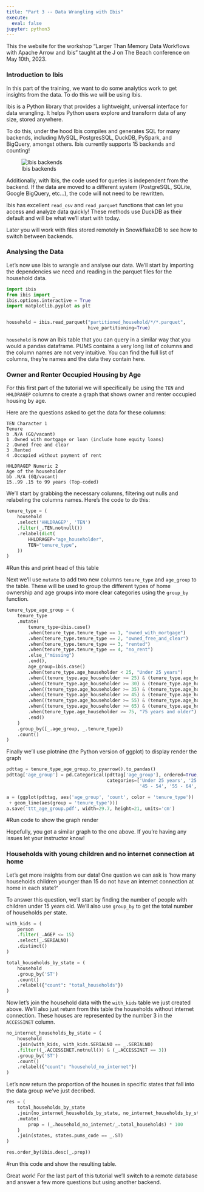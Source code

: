 ```yaml
---
title: "Part 3 -- Data Wrangling with Ibis"
execute:
  eval: false
jupyter: python3
---
```

This the website for the workshop "Larger Than Memory Data Workflows
with Apache Arrow and Ibis" taught at the J on The Beach conference on
May 10th, 2023.

### Introduction to Ibis

In this part of the  training, we want to do some analytics work to get insights from the data. To do this we will be using Ibis. 


Ibis is a Python library that provides a lightweight, universal interface for data wrangling. It helps Python users explore and transform data of any size, stored anywhere. 

To do this, under the hood Ibis compiles and generates SQL for many backends, including MySQL, PostgresSQL, DuckDB, PySpark, and BigQuery, amongst others. Ibis currently supports 15 backends and counting!

![Ibis backends](./assets/img/ibis-tree.png)
  
Additionally, with Ibis, the code used for queries is independent from the backend. If the data are moved to a different system (PostgreSQL, SQLite, Google BigQuery, etc...), the code will not need to be rewritten.

Ibis has excellent `read_csv` and `read_parquet` functions that can let you access and analyze data quickly! These methods use DuckDB as their default and will be what we'll start with today. 

Later you will work with files stored remotely in SnowkflakeDB to see how to switch between backends. 

### Analysing the Data

Let's now use Ibis to wrangle and analyse our data. We'll start by importing the dependencies we need and reading in the parquet files for the household data. 

```python

import ibis
from ibis import _
ibis.options.interactive = True
import matplotlib.pyplot as plt


household = ibis.read_parquet("partitioned_household/*/*.parquet",
                              hive_partitioning=True)

```

`household` is now an Ibis table that you can query in a similar way that you would a pandas dataframe. PUMS contains a very long list of columns and the column names are not very intuitive. You can find the full list of columns, they're names and the data they contain here. 


### Owner and Renter Occupied Housing by Age

For this first part of the tutorial we will specifically be using the `TEN` and `HHLDRAGEP` columns to create a graph that shows owner and renter occupied housing by age. 

Here are the questions asked to get the data for these columns:

```text
TEN Character 1
Tenure
b .N/A (GQ/vacant)
1 .Owned with mortgage or loan (include home equity loans)
2 .Owned free and clear
3 .Rented
4 .Occupied without payment of rent
```

```
HHLDRAGEP Numeric 2
Age of the householder
bb .N/A (GQ/vacant)
15..99 .15 to 99 years (Top-coded)
```

We'll start by grabbing the necessary columns, filtering out nulls and relabeling the columns names. Here's the code to do this: 

```python
tenure_type = (
    household
    .select('HHLDRAGEP', 'TEN')
    .filter(_.TEN.notnull())
    .relabel(dict(
        HHLDRAGEP="age_householder",
        TEN="tenure_type",
    ))
)
```

#Run this and print head of this table 

Next we'll use `mutate` to add two new columns `tenure_type` and `age_group` to the table. These will be used to group the different types of home ownership and age groups into more clear categories using the `group_by` function.
```python
tenure_type_age_group = (
    tenure_type
    .mutate(
        tenure_type=ibis.case()
        .when(tenure_type.tenure_type == 1, "owned_with_mortgage")
        .when(tenure_type.tenure_type == 2, "owned_free_and_clear")
        .when(tenure_type.tenure_type == 3, "rented")
        .when(tenure_type.tenure_type == 4, "no_rent")
        .else_("missing")
        .end(),
        age_group=ibis.case()
        .when(tenure_type.age_householder < 25, "Under 25 years")
        .when((tenure_type.age_householder >= 25) & (tenure_type.age_householder <= 29), "25 - 29")
        .when((tenure_type.age_householder >= 30) & (tenure_type.age_householder <= 34), "30 - 34")
        .when((tenure_type.age_householder >= 35) & (tenure_type.age_householder <= 44), "35 - 44")
        .when((tenure_type.age_householder >= 45) & (tenure_type.age_householder <= 54), "45 - 54")
        .when((tenure_type.age_householder >= 55) & (tenure_type.age_householder <= 64), "55 - 64")
        .when((tenure_type.age_householder >= 65) & (tenure_type.age_householder <= 74), "65 - 74")
        .when(tenure_type.age_householder >= 75, "75 years and older")
        .end()
    )
    .group_by([_.age_group, _.tenure_type])
    .count()
)
```

Finally we'll use plotnine (the Python version of ggplot) to display render the graph
```python
pdttag = tenure_type_age_group.to_pyarrow().to_pandas()
pdttag['age_group'] = pd.Categorical(pdttag['age_group'], ordered=True,
                                     categories=['Under 25 years', '25 - 29', '30 - 34', '35 - 44',
                                                 '45 - 54', '55 - 64', '65 - 74', '75 years and older'])

a = (ggplot(pdttag, aes('age_group', 'count', color = 'tenure_type'))
 + geom_line(aes(group = 'tenure_type')))
a.save('ttt_age_group.pdf', width=29.7, height=21, units='cm')

```

#Run code to show the graph render 

Hopefully, you got a similar graph to the one above. If you're having any issues let your instructor know! 

### Households with young children and no internet connection at home 

Let's get more insights from our data! One qustion we can ask is 'how many households children younger than 15 do not have an internet connection at home in each state?'

To answer this question, we'll start by finding the number of people with children under 15 years old. We'll also use `group_by` to get the total number of households per state. 
```python
with_kids = (
    person
    .filter(_.AGEP <= 15)
    .select(_.SERIALNO)
    .distinct()
)

total_households_by_state = (
    household
    .group_by('ST')
    .count()
    .relabel({"count": "total_households"})
)

```

Now let's join the household data with the `with_kids` table we just created above. We'll also just return from this table the households without internet connection. These houses are represented by the number 3 in the `ACCESSINET` column. 

```python
no_internet_households_by_state = (
    household
    .join(with_kids, with_kids.SERIALNO == _.SERIALNO)
    .filter((_.ACCESSINET.notnull()) & (_.ACCESSINET == 3))
    .group_by('ST')
    .count()
    .relabel({"count": "household_no_internet"})
)
```

Let's now return the proportion of the houses in specific states that fall into the data group we've just decribed. 

```python

res = (
    total_households_by_state
    .join(no_internet_households_by_state, no_internet_households_by_state.ST == total_households_by_state.ST)
    .mutate(
        prop = (_.household_no_internet/_.total_households) * 100
    )
    .join(states, states.pums_code == _.ST)
)

res.order_by(ibis.desc(_.prop))

```
#run this code and show the resulting table.

Great work! For the last part of this tutorial we'll switch to a remote database and answer a few more questions but using another backend. 
